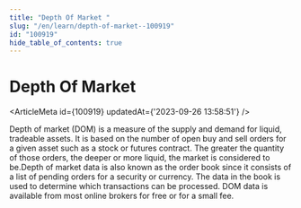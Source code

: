 ```yaml
---
title: "Depth Of Market "
slug: "/en/learn/depth-of-market--100919"
id: "100919"
hide_table_of_contents: true
---
```



# Depth Of Market 

<ArticleMeta id={100919} updatedAt={'2023-09-26 13:58:51'} />
<div className='border-solid border-b border-t-0 my-4 border-[var(--ifm-color-gray-300)]' />

Depth of market (DOM) is a measure of the supply and demand for liquid, tradeable assets. It is based on the number of open buy and sell orders for a given asset such as a stock or futures contract. The greater the quantity of those orders, the deeper or more liquid, the market is considered to be.Depth of market data is also known as the order book since it consists of a list of pending orders for a security or currency. The data in the book is used to determine which transactions can be processed. DOM data is available from most online brokers for free or for a small fee.
